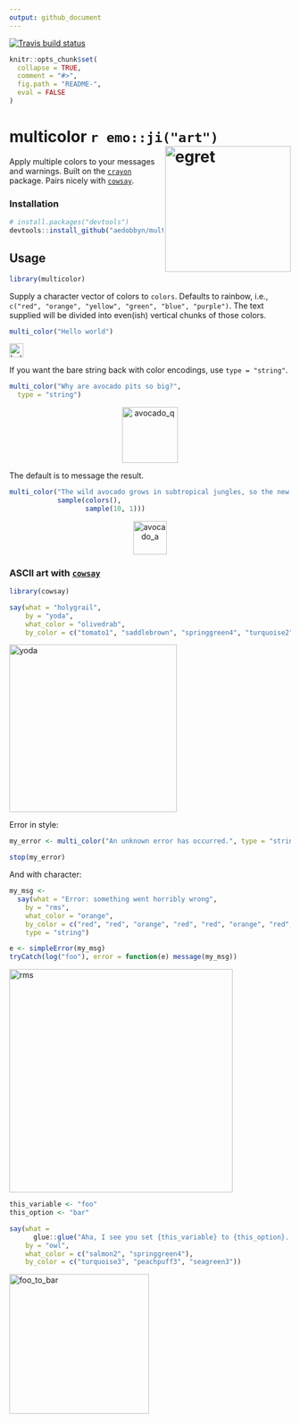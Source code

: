 ```yaml
---
output: github_document
---
```


[![Travis build status](https://travis-ci.org/aedobbyn/multicolor.svg?branch=master)](https://travis-ci.org/aedobbyn/multicolor)


```r
knitr::opts_chunk$set(
  collapse = TRUE,
  comment = "#>",
  fig.path = "README-",
  eval = FALSE
)
```


# multicolor `r emo::ji("art")` <img src="./man/img/egret.jpg" alt="egret" height="225px" align="right">

Apply multiple colors to your messages and warnings. Built on the [`crayon`](https://github.com/r-lib/crayon) package. Pairs nicely with [`cowsay`](https://github.com/sckott/cowsay).

### Installation 

```r
# install.packages("devtools")
devtools::install_github("aedobbyn/multicolor")
```


## Usage

```r
library(multicolor)
```

Supply a character vector of colors to `colors`. Defaults to rainbow, i.e., `c("red", "orange", "yellow", "green", "blue", "purple")`. The text supplied will be divided into even(ish) vertical chunks of those colors.

```r
multi_color("Hello world")
```

<p align="left">
  <img src="./man/img/hello_world.jpg" alt="hello_world" height="25px">
</p>

If you want the bare string back with color encodings, use `type = "string"`.

```r
multi_color("Why are avocado pits so big?",
  type = "string")
```

<p align="center">
  <img src="./man/img/avocado_q.jpg" alt="avocado_q" height="100px">
</p>

The default is to message the result. 

```r
multi_color("The wild avocado grows in subtropical jungles, so the new sprout has to get several feet tall before it can share sunlight (to make food) with its neighbors. Until it grows out of their shadows, it relies on nutrients in the seed, so it'd better be big.",
            sample(colors(), 
                   sample(10, 1)))
```

<p align="center">
  <img src="./man/img/avocado_a.jpg" alt="avocado_a" height="60px">
</p>

### ASCII art with [`cowsay`](https://github.com/sckott/cowsay) 

```r
library(cowsay)

say(what = "holygrail", 
    by = "yoda",
    what_color = "olivedrab",
    by_color = c("tomato1", "saddlebrown", "springgreen4", "turquoise2"))
```

<p align="left">
  <img src="./man/img/yoda.jpg" alt="yoda" height="300px">
</p>

Error in style:

```r
my_error <- multi_color("An unknown error has occurred.", type = "string")

stop(my_error)
```

And with character:

```r
my_msg <- 
  say(what = "Error: something went horribly wrong",
    by = "rms",
    what_color = "orange",
    by_color = c("red", "red", "orange", "red", "red", "orange", "red", "red"),
    type = "string")

e <- simpleError(my_msg)
tryCatch(log("foo"), error = function(e) message(my_msg))
```

<p align="left">
  <img src="./man/img/rms_error.jpg" alt="rms" height="400px">
</p>


```r
this_variable <- "foo"
this_option <- "bar"

say(what = 
      glue::glue("Aha, I see you set {this_variable} to {this_option}. Excellent choice."),
    by = "owl",
    what_color = c("salmon2", "springgreen4"),
    by_color = c("turquoise3", "peachpuff3", "seagreen3"))
```

<p align="left">
  <img src="./man/img/foo_to_bar.jpg" alt="foo_to_bar" height="250px">
</p>


